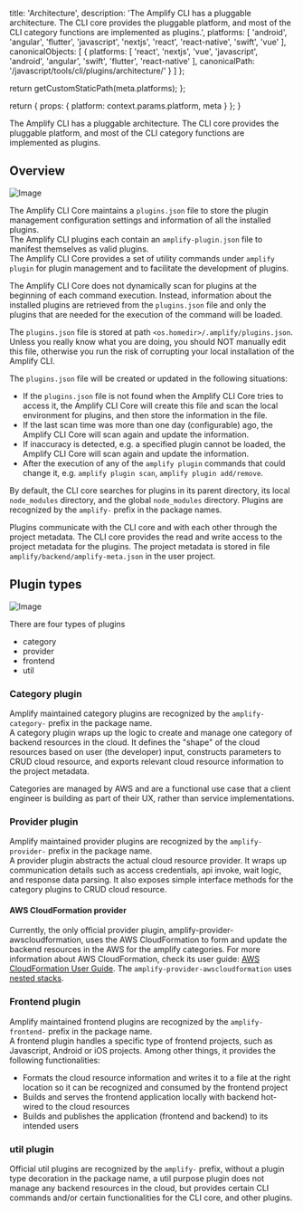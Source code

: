 
  title: 'Architecture',
  description:
    'The Amplify CLI has a pluggable architecture. The CLI core provides the pluggable platform, and most of the CLI category functions are implemented as plugins.',
  platforms: [
    'android',
    'angular',
    'flutter',
    'javascript',
    'nextjs',
    'react',
    'react-native',
    'swift',
    'vue'
  ],
  canonicalObjects: [
    {
      platforms: [
        'react',
        'nextjs',
        'vue',
        'javascript',
        'android',
        'angular',
        'swift',
        'flutter',
        'react-native'
      ],
      canonicalPath: '/javascript/tools/cli/plugins/architecture/'
    }
  ]
};

  return getCustomStaticPath(meta.platforms);
};

  return {
    props: {
      platform: context.params.platform,
      meta
    }
  };
}

The Amplify CLI has a pluggable architecture. The CLI core provides the pluggable platform, and most of the CLI category functions are implemented as plugins.

## Overview

![Image](/images/plugin-platform.png)

The Amplify CLI Core maintains a `plugins.json` file to store the plugin management configuration settings and information of all the installed plugins. <br/> The Amplify CLI plugins each contain an `amplify-plugin.json` file to manifest themselves as valid plugins. <br/> The Amplify CLI Core provides a set of utility commands under `amplify plugin` for plugin management and to facilitate the development of plugins.

The Amplify CLI Core does not dynamically scan for plugins at the beginning of each command execution. Instead, information about the installed plugins are retrieved from the `plugins.json` file and only the plugins that are needed for the execution of the command will be loaded.

The `plugins.json` file is stored at path `<os.homedir>/.amplify/plugins.json`. Unless you really know what you are doing, you should NOT manually edit this file, otherwise you run the risk of corrupting your local installation of the Amplify CLI.

The `plugins.json` file will be created or updated in the following situations:

- If the `plugins.json` file is not found when the Amplify CLI Core tries to access it, the Amplify CLI Core will create this file and scan the local environment for plugins, and then store the information in the file.
- If the last scan time was more than one day (configurable) ago, the Amplify CLI Core will scan again and update the information.
- If inaccuracy is detected, e.g. a specified plugin cannot be loaded, the Amplify CLI Core will scan again and update the information.
- After the execution of any of the `amplify plugin` commands that could change it, e.g. `amplify plugin scan`, `amplify plugin add/remove`.

By default, the CLI core searches for plugins in its parent directory, its local `node_modules` directory, and the global `node_modules` directory. Plugins are recognized by the `amplify-` prefix in the package names.

Plugins communicate with the CLI core and with each other through the project metadata. The CLI core provides the read and write access to the project metadata for the plugins. The project metadata is stored in file `amplify/backend/amplify-meta.json` in the user project.

## Plugin types

![Image](/images/AmplifyCliConcept.jpg)

There are four types of plugins

- category
- provider
- frontend
- util

### Category plugin

Amplify maintained category plugins are recognized by the `amplify-category-` prefix in the package name.<br/> A category plugin wraps up the logic to create and manage one category of backend resources in the cloud. It defines the "shape" of the cloud resources based on user (the developer) input, constructs parameters to CRUD cloud resource, and exports relevant cloud resource information to the project metadata.

Categories are managed by AWS and are a functional use case that a client engineer is building as part of their UX, rather than service implementations.

### Provider plugin

Amplify maintained provider plugins are recognized by the `amplify-provider-` prefix in the package name.<br/> A provider plugin abstracts the actual cloud resource provider. It wraps up communication details such as access credentials, api invoke, wait logic, and response data parsing. It also exposes simple interface methods for the category plugins to CRUD cloud resource.

#### AWS CloudFormation provider

Currently, the only official provider plugin, amplify-provider-awscloudformation, uses the AWS CloudFormation to form and update the backend resources in the AWS for the amplify categories. For more information about AWS CloudFormation, check its user guide: [AWS CloudFormation User Guide](https://docs.aws.amazon.com/AWSCloudFormation/latest/UserGuide/Welcome.html). The `amplify-provider-awscloudformation` uses [nested stacks](https://docs.aws.amazon.com/AWSCloudFormation/latest/UserGuide/using-cfn-nested-stacks.html).

### Frontend plugin

Amplify maintained frontend plugins are recognized by the `amplify-frontend-` prefix in the package name.<br/> A frontend plugin handles a specific type of frontend projects, such as Javascript, Android or iOS projects. Among other things, it provides the following functionalities:

- Formats the cloud resource information and writes it to a file at the right location so it can be recognized and consumed by the frontend project
- Builds and serves the frontend application locally with backend hot-wired to the cloud resources
- Builds and publishes the application (frontend and backend) to its intended users

### util plugin

Official util plugins are recognized by the `amplify-` prefix, without a plugin type decoration in the package name, a util purpose plugin does not manage any backend resources in the cloud, but provides certain CLI commands and/or certain functionalities for the CLI core, and other plugins.
